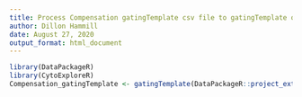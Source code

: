 ```yaml
---
title: Process Compensation gatingTemplate csv file to gatingTemplate object.
author: Dillon Hammill
date: August 27, 2020
output_format: html_document
---
```


```r
library(DataPackageR)
library(CytoExploreR)
Compensation_gatingTemplate <- gatingTemplate(DataPackageR::project_extdata_path('Compensation-gatingTemplate.csv'))
```